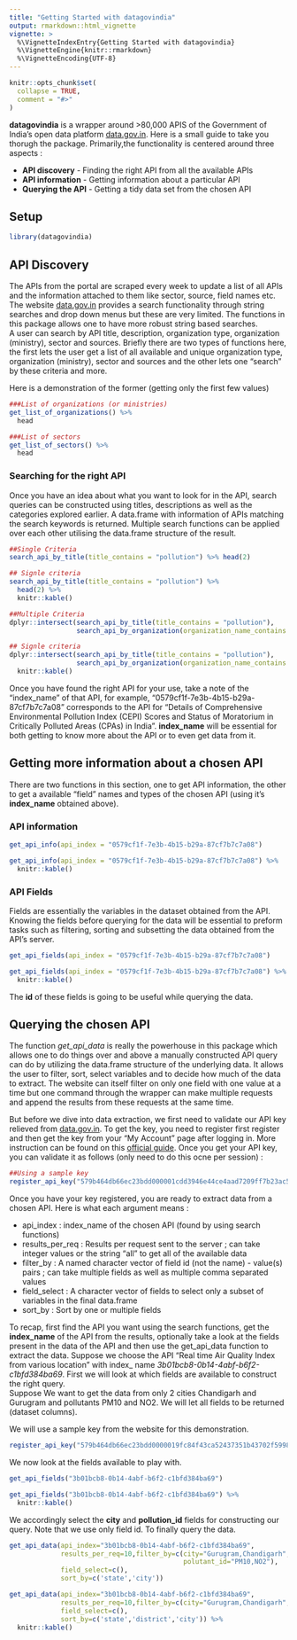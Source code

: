 ```yaml
---
title: "Getting Started with datagovindia"
output: rmarkdown::html_vignette
vignette: >
  %\VignetteIndexEntry{Getting Started with datagovindia}
  %\VignetteEngine{knitr::rmarkdown}
  %\VignetteEncoding{UTF-8}
---
```


```r
knitr::opts_chunk$set(
  collapse = TRUE,
  comment = "#>"
)
```


**datagovindia** is a wrapper around >80,000 APIS of the Government of India's open
data platform [data.gov.in](https://data.gov.in/ogpl_apis). Here is a small guide
to take you thorugh the package.  Primarily,the functionality is centered around
three aspects :  

* **API discovery** - Finding the right API from all the available APIs
* **API information** - Getting information about a particular API 
* **Querying the API** - Getting a tidy data set from the chosen API

## Setup 
```r
library(datagovindia)
```


## API Discovery
The APIs from the portal are scraped every week to update a list of all APIs and 
the information attached to them like sector, source, field names etc. The website
[data.gov.in](https://data.gov.in/ogpl_apis) provides a search functionality through
string searches and drop down menus but these are very limited. The functions
in this package allows one to have more robust string based searches.  
A user can search by API title, description, organization type, organization (ministry),
sector and sources. Briefly there are two types of functions here, the first lets the 
user get a list of all available and unique organization type, organization (ministry),
sector and sources and the other lets one "search" by these criteria and more.


Here is a demonstration of the former (getting only the first few values)  


```r
###List of organizations (or ministries)
get_list_of_organizations() %>% 
  head

```

```r
###List of sectors 
get_list_of_sectors() %>% 
  head
```


### Searching for the right API

Once you have an idea about what you want to look for in the API, search queries 
can be constructed using titles, descriptions as well as the categories explored 
earlier. A data.frame with information of APIs matching the search keywords is 
returned. Multiple search functions can be applied over each other utilising the
data.frame structure of the result. 


```r
##Single Criteria
search_api_by_title(title_contains = "pollution") %>% head(2)

```


```r
## Signle criteria
search_api_by_title(title_contains = "pollution") %>%
  head(2) %>% 
  knitr::kable()
```



```r
##Multiple Criteria
dplyr::intersect(search_api_by_title(title_contains = "pollution"),
                 search_api_by_organization(organization_name_contains = "pollution"))

```


```r
## Signle criteria
dplyr::intersect(search_api_by_title(title_contains = "pollution"),
                 search_api_by_organization(organization_name_contains = "pollution")) %>% 
  knitr::kable()
```

Once you have found the right API for your use, take a note of the "index_name"
of that API, for example, "0579cf1f-7e3b-4b15-b29a-87cf7b7c7a08" corresponds to
the API for "Details of Comprehensive Environmental Pollution Index (CEPI) Scores and Status of Moratorium in Critically Polluted Areas (CPAs) in India". **index_name** 
will be essential for both getting to know more about the API or to even get data from
it. 


## Getting more information about a chosen API  

There are two functions in this section, one to get API information, the other to get 
a available "field" names and types of the chosen API (using it's **index_name** obtained above). 


### API information

```r
get_api_info(api_index = "0579cf1f-7e3b-4b15-b29a-87cf7b7c7a08")
```

```r
get_api_info(api_index = "0579cf1f-7e3b-4b15-b29a-87cf7b7c7a08") %>% 
  knitr::kable()
```


### API Fields

Fields are essentially the variables in the dataset obtained from the API. Knowing
the fields before querying for the data will be essential to preform tasks such as filtering, sorting and subsetting the data obtained from the API's server. 

```r
get_api_fields(api_index = "0579cf1f-7e3b-4b15-b29a-87cf7b7c7a08")
```

```r
get_api_fields(api_index = "0579cf1f-7e3b-4b15-b29a-87cf7b7c7a08") %>% 
  knitr::kable()
```

The **id** of these fields is going to be useful while querying the data.

## Querying the chosen API

The function *get_api_data* is really the powerhouse in this package which allows 
one to do things over and above a manually constructed API query can do by utilizing
the data.frame structure of the underlying data. It allows the user to filter, sort, 
select variables and to decide how much of the data to extract. The website can itself 
filter on only one field with one value at a time but one command through the wrapper
can make multiple requests and append the results from these requests at the same time.  

But before we dive into data extraction, we first need to validate our API key relieved 
from [data.gov.in](https://data.gov.in/ogpl_apis). To get the key, you need to register first register and then get the key from your "My Account" page after logging in.
More instruction can be found on this [official guide](https://data.gov.in/help/how-use-datasets-apis). Once you get your API key, you 
can validate it as follows (only need to do this ocne per session) :

```r
##Using a sample key
register_api_key("579b464db66ec23bdd000001cdd3946e44ce4aad7209ff7b23ac571b")

```

Once you have your key registered, you are ready to extract data from a chosen API.
Here is what each argument means :  

* api_index : index_name of the chosen API (found by using search functions)
* results_per_req : Results per request sent to the server ; can take integer values or the string "all" to get all of the available data
* filter_by : A named character vector of field id (not the name) - value(s) pairs ; can take multiple fields as well as multiple comma separated values
* field_select : A character vector of fields to select only a subset of variables in the final data.frame
* sort_by : Sort by one or multiple fields


To recap, first find the API you want using the search functions, get the **index_name** of the API from the results, optionally take a look at the fields present in the data of the API and then use the get_api_data function to extract the data. 
Suppose we choose the API "Real time Air Quality Index from various location" with index_ name *3b01bcb8-0b14-4abf-b6f2-c1bfd384ba69*. First we will look at which fields are available to construct the right query.  
Suppose We want to get the data from only 2 cities Chandigarh and Gurugram and pollutants PM10 and NO2. We will let all fields to be returned (dataset columns).

We will use a sample key from the website for this demonstration. 

```r
register_api_key("579b464db66ec23bdd0000019fc84f43ca52437351b43702f5998234")
```
We now look at the fields available to play with. 

```r
get_api_fields("3b01bcb8-0b14-4abf-b6f2-c1bfd384ba69")
```

```r
get_api_fields("3b01bcb8-0b14-4abf-b6f2-c1bfd384ba69") %>% 
  knitr::kable()
```

We accordingly select the **city** and **pollution_id** fields for constructing our query. 
Note that we use only field id. To finally query the data.

```r

get_api_data(api_index="3b01bcb8-0b14-4abf-b6f2-c1bfd384ba69",
             results_per_req=10,filter_by=c(city="Gurugram,Chandigarh",
                                            polutant_id="PM10,NO2"),
             field_select=c(),
             sort_by=c('state','city'))
```
```r

get_api_data(api_index="3b01bcb8-0b14-4abf-b6f2-c1bfd384ba69",
             results_per_req=10,filter_by=c(city="Gurugram,Chandigarh",                                 pollutant_id="PM10,NO2"),
             field_select=c(),
             sort_by=c('state','district','city')) %>% 
  knitr::kable()
```


